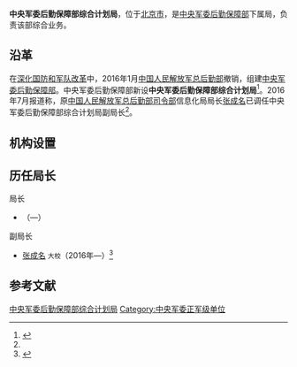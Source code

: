 {{expand|time=2016-09-05T00:47:11+00:00}}
{{Infobox PRCG
|color = darkgreen
|机构名称 = 中央军委后勤保障部综合计划局
|上级机构 = [[中央军委后勤保障部|中央军委后勤保障部]]
|机构类型 = 中央军委后勤保障部下属局
|军事级别 = 正军级|nocat
|标志1 = China Emblem PLA.svg
|标志1说明 = [[中国人民解放军军徽|中国人民解放军军徽]]
|职位1 = 局长
|人员1 = ？
|衔级1 = [[中国人民解放军少将|少将]]
|职位2 = 
|人员2 =
|职位3 =
|人员3 =
|职位4 =
|人员4 =
|地址1 = [[北京市|北京市]]
|成立时间 = 2016年
|a=
|b=
|c=
|d=
|E=
|e=
}}

'''中央军委后勤保障部综合计划局'''，位于[[北京市|北京市]]，是[[中央军委后勤保障部|中央军委后勤保障部]]下属局，负责该部综合业务。

==沿革==
在[[深化国防和军队改革|深化国防和军队改革]]中，2016年1月[[中国人民解放军总后勤部|中国人民解放军总后勤部]]撤销，组建[[中央军委后勤保障部|中央军委后勤保障部]]。中央军委后勤保障部新设'''中央军委后勤保障部综合计划局'''<ref>{{Cite web |url=http://jmjh.miit.gov.cn/newsInfoWebMessage.action?newsId=12735 |title=关于申报2016年度军队后勤开放研究科研项目的通告，国家军民融合公共服务平台，2016-04-19 |accessdate=2016-09-04 |archive-date=2016-09-07 |archive-url=https://archive.is/20160907230418/http://jmjh.miit.gov.cn/newsInfoWebMessage.action?newsId=12735 |dead-url=no }}</ref>。2016年7月报道称，原[[中国人民解放军总后勤部司令部|中国人民解放军总后勤部司令部]]信息化局局长[[张成名|张成名]]已调任中央军委后勤保障部综合计划局副局长<ref name=zhangcm/>。

==机构设置==

==历任局长==
{{col-begin}}
{{col-2}}
; 局长
*[[]]（—）
{{col-2}}
;副局长
*[[张成名|张成名]] <small>大校</small>（2016年—）<ref name=zhangcm>{{Cite web |url=http://news.sohu.com/20160705/n457905781.shtml |title=张成名履新中央军委后勤保障部综合计划局，搜狐，2016-07-05 |accessdate=2016-09-04 |archive-date=2019-01-13 |archive-url=https://web.archive.org/web/20190113090835/http://news.sohu.com/20160705/n457905781.shtml |dead-url=no }}</ref>
{{col-end}}

==参考文献==
{{reflist}}

{{中央军委|属}}
[[Category:中央军委后勤保障部综合计划局|]]
[[Category:中央军委正军级单位|Category:中央军委正军级单位]]